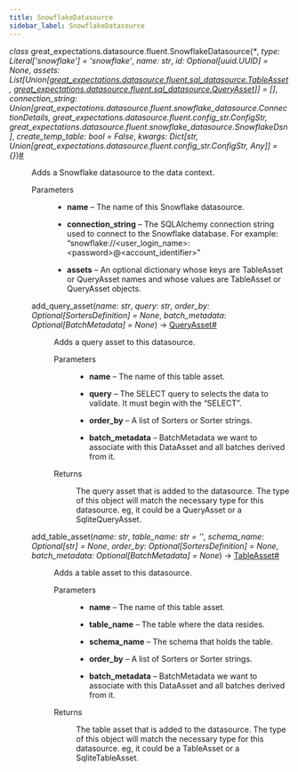 ```yaml
---
title: SnowflakeDatasource
sidebar_label: SnowflakeDatasource
---
```



<section class="sphinx-api-doc" id="snowflakedatasource">

<dl class="py class">
<dt class="sig sig-object py" id="great_expectations.datasource.fluent.SnowflakeDatasource">
<em class="property"><span class="pre">class</span><span class="w"> </span></em><span class="sig-prename descclassname"><span class="pre">great_expectations.datasource.fluent.</span></span><span class="sig-name descname"><span class="pre">SnowflakeDatasource</span></span><span class="sig-paren">(</span><em class="sig-param"><span class="o"><span class="pre">*</span></span></em>, <em class="sig-param"><span class="n"><span class="pre">type</span></span><span class="p"><span class="pre">:</span></span><span class="w"> </span><span class="n"><span class="pre">Literal</span><span class="p"><span class="pre">[</span></span><span class="s"><span class="pre">'snowflake'</span></span><span class="p"><span class="pre">]</span></span></span><span class="w"> </span><span class="o"><span class="pre">=</span></span><span class="w"> </span><span class="default_value"><span class="pre">'snowflake'</span></span></em>, <em class="sig-param"><span class="n"><span class="pre">name</span></span><span class="p"><span class="pre">:</span></span><span class="w"> </span><span class="n"><span class="pre">str</span></span></em>, <em class="sig-param"><span class="n"><span class="pre">id</span></span><span class="p"><span class="pre">:</span></span><span class="w"> </span><span class="n"><span class="pre">Optional</span><span class="p"><span class="pre">[</span></span><span class="pre">uuid.UUID</span><span class="p"><span class="pre">]</span></span></span><span class="w"> </span><span class="o"><span class="pre">=</span></span><span class="w"> </span><span class="default_value"><span class="pre">None</span></span></em>, <em class="sig-param"><span class="n"><span class="pre">assets</span></span><span class="p"><span class="pre">:</span></span><span class="w"> </span><span class="n"><span class="pre">List</span><span class="p"><span class="pre">[</span></span><span class="pre">Union</span><span class="p"><span class="pre">[</span></span><a class="reference internal" href="../../datasource/fluent/sql_datasource/TableAsset_class" title="great_expectations.datasource.fluent.sql_datasource.TableAsset"><span class="pre">great_expectations.datasource.fluent.sql_datasource.TableAsset</span></a><span class="p"><span class="pre">,</span></span><span class="w"> </span><a class="reference internal" href="../../datasource/fluent/sql_datasource/QueryAsset_class" title="great_expectations.datasource.fluent.sql_datasource.QueryAsset"><span class="pre">great_expectations.datasource.fluent.sql_datasource.QueryAsset</span></a><span class="p"><span class="pre">]</span></span><span class="p"><span class="pre">]</span></span></span><span class="w"> </span><span class="o"><span class="pre">=</span></span><span class="w"> </span><span class="default_value"><span class="pre">[]</span></span></em>, <em class="sig-param"><span class="n"><span class="pre">connection_string</span></span><span class="p"><span class="pre">:</span></span><span class="w"> </span><span class="n"><span class="pre">Union</span><span class="p"><span class="pre">[</span></span><span class="pre">great_expectations.datasource.fluent.snowflake_datasource.ConnectionDetails</span><span class="p"><span class="pre">,</span></span><span class="w"> </span><span class="pre">great_expectations.datasource.fluent.config_str.ConfigStr</span><span class="p"><span class="pre">,</span></span><span class="w"> </span><span class="pre">great_expectations.datasource.fluent.snowflake_datasource.SnowflakeDsn</span><span class="p"><span class="pre">]</span></span></span></em>, <em class="sig-param"><span class="n"><span class="pre">create_temp_table</span></span><span class="p"><span class="pre">:</span></span><span class="w"> </span><span class="n"><span class="pre">bool</span></span><span class="w"> </span><span class="o"><span class="pre">=</span></span><span class="w"> </span><span class="default_value"><span class="pre">False</span></span></em>, <em class="sig-param"><span class="n"><span class="pre">kwargs</span></span><span class="p"><span class="pre">:</span></span><span class="w"> </span><span class="n"><span class="pre">Dict</span><span class="p"><span class="pre">[</span></span><span class="pre">str</span><span class="p"><span class="pre">,</span></span><span class="w"> </span><span class="pre">Union</span><span class="p"><span class="pre">[</span></span><span class="pre">great_expectations.datasource.fluent.config_str.ConfigStr</span><span class="p"><span class="pre">,</span></span><span class="w"> </span><span class="pre">Any</span><span class="p"><span class="pre">]</span></span><span class="p"><span class="pre">]</span></span></span><span class="w"> </span><span class="o"><span class="pre">=</span></span><span class="w"> </span><span class="default_value"><span class="pre">{}</span></span></em><span class="sig-paren">)</span><a class="headerlink" href="#great_expectations.datasource.fluent.SnowflakeDatasource" title="Permalink to this definition">#</a>
</dt>

<dd>
<p>Adds a Snowflake datasource to the data context.</p>
<dl class="field-list simple">
<dt class="field-odd">Parameters
</dt>

<dd class="field-odd"><ul class="simple">
<li><p><strong>name</strong> – The name of this Snowflake datasource.</p></li>
<li><p><strong>connection_string</strong> – The SQLAlchemy connection string used to connect to the Snowflake database.
For example: “snowflake://&lt;user_login_name&gt;:&lt;password&gt;@&lt;account_identifier&gt;”</p></li>
<li><p><strong>assets</strong> – An optional dictionary whose keys are TableAsset or QueryAsset names and whose values
are TableAsset or QueryAsset objects.</p></li>
</ul>
</dd>
</dl>
<dl class="py method">
<dt class="sig sig-object py" id="great_expectations.datasource.fluent.SnowflakeDatasource.add_query_asset">
<span class="sig-name descname"><span class="pre">add_query_asset</span></span><span class="sig-paren">(</span><em class="sig-param"><span class="n"><span class="pre">name</span></span><span class="p"><span class="pre">:</span></span><span class="w"> </span><span class="n"><span class="pre">str</span></span></em>, <em class="sig-param"><span class="n"><span class="pre">query</span></span><span class="p"><span class="pre">:</span></span><span class="w"> </span><span class="n"><span class="pre">str</span></span></em>, <em class="sig-param"><span class="n"><span class="pre">order_by</span></span><span class="p"><span class="pre">:</span></span><span class="w"> </span><span class="n"><span class="pre">Optional</span><span class="p"><span class="pre">[</span></span><span class="pre">SortersDefinition</span><span class="p"><span class="pre">]</span></span></span><span class="w"> </span><span class="o"><span class="pre">=</span></span><span class="w"> </span><span class="default_value"><span class="pre">None</span></span></em>, <em class="sig-param"><span class="n"><span class="pre">batch_metadata</span></span><span class="p"><span class="pre">:</span></span><span class="w"> </span><span class="n"><span class="pre">Optional</span><span class="p"><span class="pre">[</span></span><span class="pre">BatchMetadata</span><span class="p"><span class="pre">]</span></span></span><span class="w"> </span><span class="o"><span class="pre">=</span></span><span class="w"> </span><span class="default_value"><span class="pre">None</span></span></em><span class="sig-paren">)</span> <span class="sig-return"><span class="sig-return-icon">→</span> <span class="sig-return-typehint"><a class="reference internal" href="../../datasource/fluent/sql_datasource/QueryAsset_class" title="great_expectations.datasource.fluent.sql_datasource.QueryAsset"><span class="pre">QueryAsset</span></a></span></span><a class="headerlink" href="#great_expectations.datasource.fluent.SnowflakeDatasource.add_query_asset" title="Permalink to this definition">#</a>
</dt>

<dd>
<p>Adds a query asset to this datasource.</p>
<dl class="field-list simple">
<dt class="field-odd">Parameters
</dt>

<dd class="field-odd"><ul class="simple">
<li><p><strong>name</strong> – The name of this table asset.</p></li>
<li><p><strong>query</strong> – The SELECT query to selects the data to validate. It must begin with the “SELECT”.</p></li>
<li><p><strong>order_by</strong> – A list of Sorters or Sorter strings.</p></li>
<li><p><strong>batch_metadata</strong> – BatchMetadata we want to associate with this DataAsset and all batches derived from it.</p></li>
</ul>
</dd>
<dt class="field-even">Returns
</dt>

<dd class="field-even"><p>The query asset that is added to the datasource.
The type of this object will match the necessary type for this datasource.
eg, it could be a QueryAsset or a SqliteQueryAsset.</p>
</dd>
</dl>
</dd></dl>
<dl class="py method">
<dt class="sig sig-object py" id="great_expectations.datasource.fluent.SnowflakeDatasource.add_table_asset">
<span class="sig-name descname"><span class="pre">add_table_asset</span></span><span class="sig-paren">(</span><em class="sig-param"><span class="n"><span class="pre">name</span></span><span class="p"><span class="pre">:</span></span><span class="w"> </span><span class="n"><span class="pre">str</span></span></em>, <em class="sig-param"><span class="n"><span class="pre">table_name</span></span><span class="p"><span class="pre">:</span></span><span class="w"> </span><span class="n"><span class="pre">str</span></span><span class="w"> </span><span class="o"><span class="pre">=</span></span><span class="w"> </span><span class="default_value"><span class="pre">''</span></span></em>, <em class="sig-param"><span class="n"><span class="pre">schema_name</span></span><span class="p"><span class="pre">:</span></span><span class="w"> </span><span class="n"><span class="pre">Optional</span><span class="p"><span class="pre">[</span></span><span class="pre">str</span><span class="p"><span class="pre">]</span></span></span><span class="w"> </span><span class="o"><span class="pre">=</span></span><span class="w"> </span><span class="default_value"><span class="pre">None</span></span></em>, <em class="sig-param"><span class="n"><span class="pre">order_by</span></span><span class="p"><span class="pre">:</span></span><span class="w"> </span><span class="n"><span class="pre">Optional</span><span class="p"><span class="pre">[</span></span><span class="pre">SortersDefinition</span><span class="p"><span class="pre">]</span></span></span><span class="w"> </span><span class="o"><span class="pre">=</span></span><span class="w"> </span><span class="default_value"><span class="pre">None</span></span></em>, <em class="sig-param"><span class="n"><span class="pre">batch_metadata</span></span><span class="p"><span class="pre">:</span></span><span class="w"> </span><span class="n"><span class="pre">Optional</span><span class="p"><span class="pre">[</span></span><span class="pre">BatchMetadata</span><span class="p"><span class="pre">]</span></span></span><span class="w"> </span><span class="o"><span class="pre">=</span></span><span class="w"> </span><span class="default_value"><span class="pre">None</span></span></em><span class="sig-paren">)</span> <span class="sig-return"><span class="sig-return-icon">→</span> <span class="sig-return-typehint"><a class="reference internal" href="../../datasource/fluent/sql_datasource/TableAsset_class" title="great_expectations.datasource.fluent.sql_datasource.TableAsset"><span class="pre">TableAsset</span></a></span></span><a class="headerlink" href="#great_expectations.datasource.fluent.SnowflakeDatasource.add_table_asset" title="Permalink to this definition">#</a>
</dt>

<dd>
<p>Adds a table asset to this datasource.</p>
<dl class="field-list simple">
<dt class="field-odd">Parameters
</dt>

<dd class="field-odd"><ul class="simple">
<li><p><strong>name</strong> – The name of this table asset.</p></li>
<li><p><strong>table_name</strong> – The table where the data resides.</p></li>
<li><p><strong>schema_name</strong> – The schema that holds the table.</p></li>
<li><p><strong>order_by</strong> – A list of Sorters or Sorter strings.</p></li>
<li><p><strong>batch_metadata</strong> – BatchMetadata we want to associate with this DataAsset and all batches derived from it.</p></li>
</ul>
</dd>
<dt class="field-even">Returns
</dt>

<dd class="field-even"><p>The table asset that is added to the datasource.
The type of this object will match the necessary type for this datasource.
eg, it could be a TableAsset or a SqliteTableAsset.</p>
</dd>
</dl>
</dd></dl>
</dd></dl>
</section>